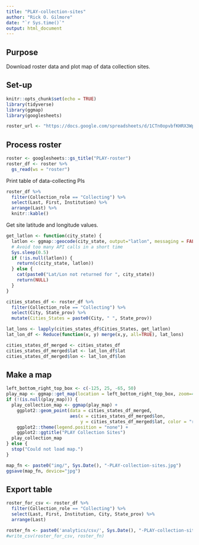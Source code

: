 ```yaml
---
title: "PLAY-collection-sites"
author: "Rick O. Gilmore"
date: "`r Sys.time()`"
output: html_document
---
```


## Purpose

Download roster data and plot map of data collection sites.

## Set-up

```r
knitr::opts_chunk$set(echo = TRUE)
library(tidyverse)
library(ggmap)
library(googlesheets)

roster_url <- "https://docs.google.com/spreadsheets/d/1CTn0opvbfKHRX3WpoK384lYF0gj-5tLACrf3_CrjHXI/"
```

## Process roster

```r
roster <- googlesheets::gs_title("PLAY-roster")
roster_df <- roster %>%
  gs_read(ws = "roster")
```

Print table of data-collecting PIs

```r
roster_df %>%
  filter(Collection_role == "Collecting") %>%
  select(Last, First, Institution) %>%
  arrange(Last) %>%
  knitr::kable()
```

Get site latitude and longitude values. 

```r
get_latlon <- function(city_state) {
  latlon <- ggmap::geocode(city_state, output="latlon", messaging = FALSE)
  # Avoid too many API calls in a short time
  Sys.sleep(0.5)
  if (!is.null(latlon)) {
    return(c(city_state, latlon))
  } else {
    cat(paste0("Lat/Lon not returned for ", city_state))
    return(NULL)
  }
}

cities_states_df <- roster_df %>%
  filter(Collection_role == "Collecting") %>%
  select(City, State_prov) %>%
  mutate(Cities_States = paste0(City, " ", State_prov))

lat_lons <- lapply(cities_states_df$Cities_States, get_latlon)
lat_lon_df <- Reduce(function(x, y) merge(x,y, all=TRUE), lat_lons)

cities_states_df_merged <- cities_states_df
cities_states_df_merged$lat <- lat_lon_df$lat
cities_states_df_merged$lon <- lat_lon_df$lon
```

## Make a map

```r
left_bottom_right_top_box <- c(-125, 25, -65, 50)
play_map <- ggmap::get_map(location = left_bottom_right_top_box, zoom=4)
if (!(is.null(play_map))) {
  play_collection_map <- ggmap(play_map) +
    ggplot2::geom_point(data = cities_states_df_merged, 
                        aes(x = cities_states_df_merged$lon, 
                            y = cities_states_df_merged$lat, color = "red")) +
    ggplot2::theme(legend.position = "none") +
    ggplot2::ggtitle("PLAY Collection Sites")
  play_collection_map
} else {
  stop("Could not load map.") 
}

map_fn <- paste0("img/", Sys.Date(), "-PLAY-collection-sites.jpg")
ggsave(map_fn, device="jpg")
```

## Export table

```r
roster_for_csv <- roster_df %>%
  filter(Collection_role == "Collecting") %>%
  select(Last, First, Institution, City, State_prov) %>%
  arrange(Last)

roster_fn <- paste0('analytics/csv/', Sys.Date(), "-PLAY-collection-sites.csv")
#write_csv(roster_for_csv, roster_fn)
```


